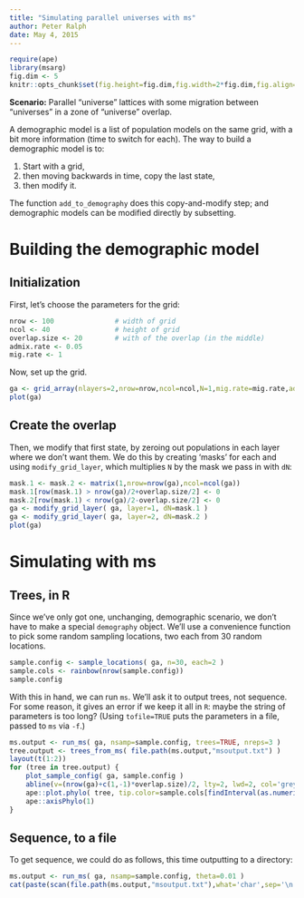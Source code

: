 ```yaml
---
title: "Simulating parallel universes with ms"
author: Peter Ralph
date: May 4, 2015
---
```



```r
require(ape)
library(msarg)
fig.dim <- 5
knitr::opts_chunk$set(fig.height=fig.dim,fig.width=2*fig.dim,fig.align='center')
```

**Scenario:** 
Parallel "universe" lattices with some migration between "universes" in a zone of "universe" overlap.

A demographic model is a list of population models on the same grid, with a bit more information (time to switch for each).
The way to build a demographic model is to:

1. Start with a grid,
2. then moving backwards in time, copy the last state, 
3. then modify it.

The function `add_to_demography` does this copy-and-modify step;
and demographic models can be modified directly by subsetting.


Building the demographic model
==============================

Initialization
--------------

First, let's choose the parameters for the grid:
```r
nrow <- 100               # width of grid
ncol <- 40                # height of grid
overlap.size <- 20        # with of the overlap (in the middle)
admix.rate <- 0.05
mig.rate <- 1
```

Now, set up the grid.
```r
ga <- grid_array(nlayers=2,nrow=nrow,ncol=ncol,N=1,mig.rate=mig.rate,admix.rate=admix.rate) 
plot(ga)
```

Create the overlap
------------------

Then, we modify that first state, by zeroing out populations in each layer where we don't want them.
We do this by creating 'masks' for each and using `modify_grid_layer`, which multiplies `N` by the mask we pass in with `dN`:
```r
mask.1 <- mask.2 <- matrix(1,nrow=nrow(ga),ncol=ncol(ga))
mask.1[row(mask.1) > nrow(ga)/2+overlap.size/2] <- 0
mask.2[row(mask.1) < nrow(ga)/2-overlap.size/2] <- 0
ga <- modify_grid_layer( ga, layer=1, dN=mask.1 )
ga <- modify_grid_layer( ga, layer=2, dN=mask.2 )
plot(ga)
```

Simulating with ms
==================

Trees, in R
-----------

Since we've only got one, unchanging, demographic scenario,
we don't have to make a special `demography` object.
We'll use a convenience function to pick some random sampling locations,
two each from 30 random locations.
```r
sample.config <- sample_locations( ga, n=30, each=2 )
sample.cols <- rainbow(nrow(sample.config))
sample.config
```
With this in hand, we can run `ms`.
We'll ask it to output trees, not sequence.
For some reason, it gives an error if we keep it all in `R`: 
maybe the string of parameters is too long?
(Using `tofile=TRUE` puts the parameters in a file, passed to `ms` via `-f`.)
```r
ms.output <- run_ms( ga, nsamp=sample.config, trees=TRUE, nreps=3 )
tree.output <- trees_from_ms( file.path(ms.output,"msoutput.txt") )
layout(t(1:2))
for (tree in tree.output) {
    plot_sample_config( ga, sample.config )
    abline(v=(nrow(ga)+c(1,-1)*overlap.size)/2, lty=2, lwd=2, col='grey')
    ape::plot.phylo( tree, tip.color=sample.cols[findInterval(as.numeric(tree$tip.label),1+c(0,cumsum(sample.config[,4])))] )
    ape::axisPhylo(1)
}
```

Sequence, to a file
-------------------

To get sequence, we could do as follows,
this time outputting to a directory:
```r
ms.output <- run_ms( ga, nsamp=sample.config, theta=0.01 )
cat(paste(scan(file.path(ms.output,"msoutput.txt"),what='char',sep='\n'),collapse='\n'))
```
